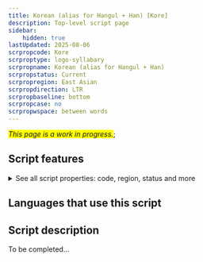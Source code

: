 ```yaml
---
title: Korean (alias for Hangul + Han) [Kore]
description: Top-level script page
sidebar:
    hidden: true
lastUpdated: 2025-08-06
scrpropcode: Kore
scrproptype: logo-syllabary
scrpropname: Korean (alias for Hangul + Han)
scrpropstatus: Current
scrpropregion: East Asian
scrpropdirection: LTR
scrpropbaseline: bottom
scrpropcase: no
scrpropwspace: between words
---
```


<span style='background-color:yellow'>_This page is a work in progress._</span>;


## Script features

<details>
<summary> See all script properties: code, region, status and more</summary>
<ScriptInfo />
</details>

## Languages that use this script

<WsList script='Kore' wsMax='5' />

## Script description

To be completed...

